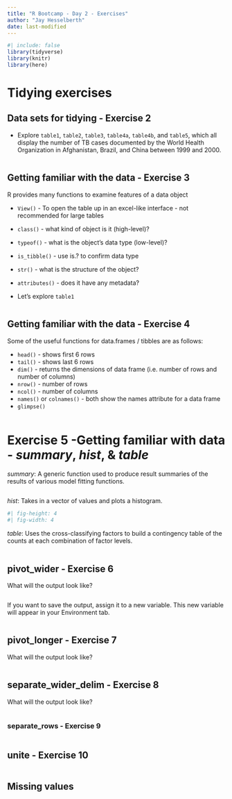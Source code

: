 ```yaml
---
title: "R Bootcamp - Day 2 - Exercises"
author: "Jay Hesselberth"
date: last-modified
---
```


```r
#| include: false
library(tidyverse)
library(knitr)
library(here)
```

# Tidying exercises

## Data sets for tidying - Exercise 2

* Explore `table1`, `table2`, `table3`, `table4a`, `table4b`, and `table5`,
which all display the number of TB cases documented by the World Health
Organization in Afghanistan, Brazil, and China between 1999 and 2000.

```r

```

## Getting familiar with the data - Exercise 3

R provides many functions to examine features of a data object

  - `View()` - To open the table up in an excel-like interface - not recommended for large tables
  - `class()` - what kind of object is it (high-level)?
  - `typeof()` - what is the object’s data type (low-level)?
  - `is_tibble()` - use is.? to confirm data type
  - `str()` - what is the structure of the object?
  - `attributes()` - does it have any metadata?

* Let's explore `table1`

```r

```

## Getting familiar with the data - Exercise 4

Some of the useful functions for data.frames / tibbles are as follows:

- `head()` - shows first 6 rows
- `tail()` - shows last 6 rows
- `dim()` - returns the dimensions of data frame (i.e. number of rows and number of columns)
- `nrow()` - number of rows
- `ncol()` - number of columns
- `names()` or `colnames()` - both show the names attribute for a data frame
- `glimpse()`

```r

```

# Exercise 5 -Getting familiar with data - _summary_, _hist_, & _table_

_summary_: A generic function used to produce result summaries of the results of various model fitting functions.

```r

```

_hist_: Takes in a vector of values and plots a histogram.

```r
#| fig-height: 4
#| fig-width: 4
```

_table_: Uses the cross-classifying factors to build a contingency table of the counts at each combination of factor levels.

```r

```

## pivot_wider - Exercise 6

What will the output look like?

```r

```

If you want to save the output, assign it to a new variable. This new variable
will appear in your Environment tab.

```r

```

## pivot_longer - Exercise 7

What will the output look like?

```r

```

## separate_wider_delim - Exercise 8

What will the output look like?

```r

```

### separate_rows - Exercise 9

```r

```

## unite - Exercise 10

```r

```

## Missing values

```r

```
